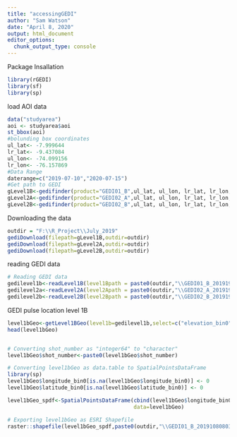 ```yaml
---
title: "accessingGEDI"
author: "Sam Watson"
date: "April 8, 2020"
output: html_document
editor_options: 
  chunk_output_type: console
---
```


Package Insallation
```r
library(rGEDI)
library(sf)
library(sp)
```

load AOI data
```r
data("studyarea")
aoi <- studyarea$aoi
st_bbox(aoi)
#bolunding box coordinates
ul_lat<- -7.999644
lr_lat<- -9.437084
ul_lon<- -74.099156
lr_lon<- -76.157869
#Data Range
daterange=c("2019-07-10","2020-07-15")
#Get path to GEDI
gLevel1B<-gedifinder(product="GEDI01_B",ul_lat, ul_lon, lr_lat, lr_lon,version="001",daterange=daterange)
gLevel2A<-gedifinder(product="GEDI02_A",ul_lat, ul_lon, lr_lat, lr_lon,version="001",daterange=daterange)
gLevel2B<-gedifinder(product="GEDI02_B",ul_lat, ul_lon, lr_lat, lr_lon,version="001",daterange=daterange)
```

Downloading the data
```r
outdir = "F:\\R_Project\\July_2019"
gediDownload(filepath=gLevel1B,outdir=outdir)
gediDownload(filepath=gLevel2A,outdir=outdir)
gediDownload(filepath=gLevel2B,outdir=outdir)
```

reading GEDI data
```r
# Reading GEDI data
gedilevel1b<-readLevel1B(level1Bpath = paste0(outdir,"\\GEDI01_B_2019195233920_O03325_T05109_02_003_01.h5"))
gedilevel2a<-readLevel2A(level2Apath = paste0(outdir,"\\GEDI02_A_2019195233920_O03325_T05109_02_001_01.h5"))
gedilevel2b<-readLevel2B(level2Bpath = paste0(outdir,"\\GEDI02_B_2019195233920_O03325_T05109_02_001_01.h5"))
```

GEDI pulse location level 1B
```r
level1bGeo<-getLevel1BGeo(level1b=gedilevel1b,select=c("elevation_bin0"))
head(level1bGeo)


# Converting shot_number as "integer64" to "character"
level1bGeo$shot_number<-paste0(level1bGeo$shot_number)

# Converting level1bGeo as data.table to SpatialPointsDataFrame
library(sp)
level1bGeo$longitude_bin0[is.na(level1bGeo$longitude_bin0)] <- 0
level1bGeo$latitude_bin0[is.na(level1bGeo$latitude_bin0)] <- 0

level1bGeo_spdf<-SpatialPointsDataFrame(cbind(level1bGeo$longitude_bin0, level1bGeo$latitude_bin0),
                                        data=level1bGeo)

# Exporting level1bGeo as ESRI Shapefile
raster::shapefile(level1bGeo_spdf,paste0(outdir,"\\GEDI01_B_2019108080338_O01964_T05337_02_003_01_sub"))
```

